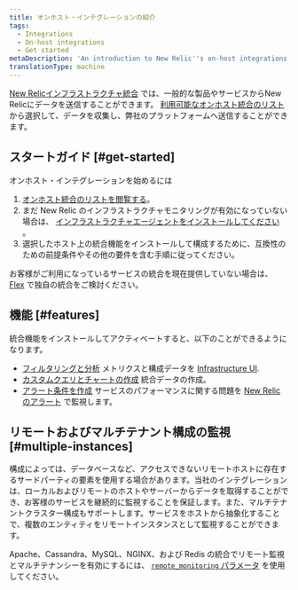 ```yaml
---
title: オンホスト・インテグレーションの紹介
tags:
  - Integrations
  - On-host integrations
  - Get started
metaDescription: 'An introduction to New Relic''s on-host integrations, which instrument core infrastructure services so you can analyze the data in New Relic.'
translationType: machine
---
```


[New Relicインフラストラクチャ統合](/docs/infrastructure/integrations-getting-started/getting-started/introduction-infrastructure-integrations) では、一般的な製品やサービスからNew Relicにデータを送信することができます。 [利用可能なオンホスト統合のリスト](https://newrelic.com/instant-observability/?category=infrastructure-and-os) から選択して、データを収集し、弊社のプラットフォームへ送信することができます。

## スタートガイド [#get-started]

オンホスト・インテグレーションを始めるには

1. [オンホスト統合のリストを閲覧する](https://newrelic.com/instant-observability/?category=infrastructure-and-os)。
2. まだ New Relic のインフラストラクチャモニタリングが有効になっていない場合は、 [インフラストラクチャエージェントをインストールしてください](/docs/infrastructure/install-infrastructure-agent/get-started/install-infrastructure-agent-new-relic) 。
3. 選択したホスト上の統合機能をインストールして構成するために、互換性のための前提条件やその他の要件を含む手順に従ってください。

お客様がご利用になっているサービスの統合を現在提供していない場合は、 [Flex](/docs/integrations/host-integrations/host-integrations-list/flex-integration-tool-build-your-own-integration) で独自の統合をご検討ください。

## 機能 [#features]

統合機能をインストールしてアクティベートすると、以下のことができるようになります。

* [フィルタリングと分析](/docs/infrastructure/integrations/find-use-infrastructure-integration-data) メトリクスと構成データを [Infrastructure UI](/docs/infrastructure/new-relic-infrastructure/getting-started/introduction-new-relic-infrastructure).
* [カスタムクエリとチャートの作成](/docs/using-new-relic/data/understand-data/query-new-relic-data) 統合データの作成。
* [アラート条件を作成](/docs/alerts/new-relic-alerts/getting-started/alerts-glossary#alert-condition) サービスのパフォーマンスに関する問題を [New Relic のアラート](/docs/infrastructure/new-relic-infrastructure/infrastructure-alert-conditions/infrastructure-alerts-add-edit-or-view-host-alert-information#integration) で監視します。

## リモートおよびマルチテナント構成の監視 [#multiple-instances]

構成によっては、データベースなど、アクセスできないリモートホストに存在するサードパーティの要素を使用する場合があります。当社のインテグレーションは、ローカルおよびリモートのホストやサーバーからデータを取得することができ、お客様のサービスを継続的に監視することを保証します。また、マルチテナントクラスター構成もサポートします。サービスをホストから抽象化することで、複数のエンティティをリモートインスタンスとして監視することができます。

Apache、Cassandra、MySQL、NGINX、および Redis の統合でリモート監視とマルチテナンシーを有効にするには、 [`remote_monitoring` パラメータ](/docs/infrastructure/host-integrations/understand-use-data/remote-monitoring-host-integrations/) を使用してください。